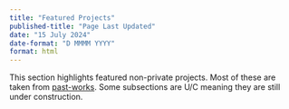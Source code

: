 ---
title: "Featured Projects"
published-title: "Page Last Updated"
date: "15 July 2024"
date-format: "D MMMM YYYY"
format: html
---

This section highlights featured non-private projects. Most of these are taken from <a href="https://github.com/abyoso-hapsoro/past-works/">past-works</a>. Some subsections are U/C meaning they are still under construction.